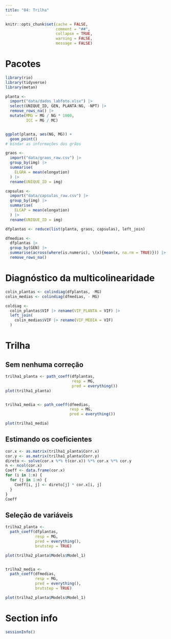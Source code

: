 ```yaml
---
title: "04: Trilha"
---
```


```r
knitr::opts_chunk$set(cache = FALSE,
                      comment = "##",
                      collapse = TRUE,
                      warning = FALSE,
                      message = FALSE)

```


# Pacotes

```r
library(rio)
library(tidyverse)
library(metan)

planta <- 
  import("data/dados_labfoto.xlsx") |> 
  select(UNIQUE_ID, GEN, PLANTA:NG, -NPT) |> 
  remove_rows_na() |> 
  mutate(MMG = MG / NG * 1000,
         ICC = MG / MC)


ggplot(planta, aes(NG, MG)) +
  geom_point()
# bindar as informações dos grãos

graos <- 
  import("data/graos_raw.csv") |> 
  group_by(img) |> 
  summarise(
    ELGRA = mean(elongation)
  ) |> 
  rename(UNIQUE_ID = img)

capsulas <- 
  import("data/capsulas_raw.csv") |> 
  group_by(img) |> 
  summarise(
    ELCAP = mean(elongation)
  ) |> 
  rename(UNIQUE_ID = img)

dfplantas <- reduce(list(planta, graos, capsulas), left_join)

dfmedias <- 
  dfplantas |> 
  group_by(GEN) |> 
  summarise(across(where(is.numeric), \(x){mean(x, na.rm = TRUE)})) |> 
  remove_rows_na()

```


# Diagnóstico da multicolinearidade
```r
colin_plantas <- colindiag(dfplantas, -MG)
colin_medias <- colindiag(dfmedias, - MG)

coldiag <- 
  colin_plantas$VIF |> rename(VIF_PLANTA = VIF) |> 
  left_join(
    colin_medias$VIF |> rename(VIF_MEDIA = VIF)
  )

```


# Trilha
## Sem nenhuma correção

```r
trilha1_planta <- path_coeff(dfplantas, 
                             resp = MG,
                             pred = everything())
plot(trilha1_planta)


trilha1_media <- path_coeff(dfmedias, 
                            resp = MG,
                            pred = everything())

plot(trilha1_media)
```

## Estimando os coeficientes
```r
cor.x <- as.matrix(trilha1_planta$Corr.x)
cor.y <- as.matrix(trilha1_planta$Corr.y)
direto <- solve(cor.x %*% t(cor.x)) %*% cor.x %*% cor.y
n <- ncol(cor.x)
Coeff <- data.frame(cor.x)
for (i in 1:n) {
  for (j in 1:n) {
    Coeff[i, j] <- direto[j] * cor.x[i, j]
  }
}
Coeff
```


## Seleção de variáveis
```r
trilha2_planta <- 
  path_coeff(dfplantas, 
             resp = MG,
             pred = everything(),
             brutstep = TRUE)

plot(trilha2_planta$Models$Model_1)


trilha2_media <- 
  path_coeff(dfmedias, 
             resp = MG,
             pred = everything(),
             brutstep = TRUE)

plot(trilha2_planta$Models$Model_1)
```


# Section info
```r
sessionInfo()

```

